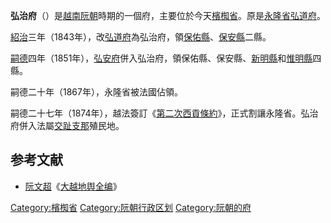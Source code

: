'''弘治府'''（{{vie|v='''Phủ Hoằng Trị'''|hn=府弘治}}）是[[越南|越南]][[阮朝|阮朝]]時期的一個府，主要位於今天[[檳椥省|檳椥省]]。原是[[永隆省|永隆省]][[弘道府|弘道府]]。

[[紹治|紹治]]三年（1843年），改[[弘道府|弘道府]]為弘治府，領[[保佑縣|保佑縣]]、[[保安縣_(阮朝)|保安縣]]二縣。

[[嗣德|嗣德]]四年（1851年），[[弘安府|弘安府]]併入弘治府，領保佑縣、保安縣、[[新明縣_(阮朝)|新明縣]]和[[惟明縣|惟明縣]]四縣。

嗣德二十年（1867年），永隆省被法國佔領。

嗣德二十七年（1874年），越法簽訂《[[第二次西貢條約|第二次西貢條約]]》，正式割讓永隆省。弘治府併入法屬[[交趾支那|交趾支那]]殖民地。

==参考文献==
*[[阮文超|阮文超]]《[[大越地舆全编|大越地舆全编]]》

[[Category:檳椥省|Category:檳椥省]]
[[Category:阮朝行政区划|Category:阮朝行政区划]]
[[Category:阮朝的府|Category:阮朝的府]]